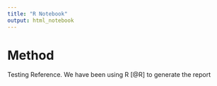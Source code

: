 ```yaml
---
title: "R Notebook"
output: html_notebook
---
```


# Method
Testing Reference. We have been using R [@R] to generate the report